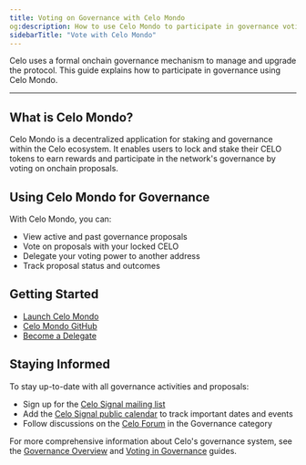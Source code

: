 ```yaml
---
title: Voting on Governance with Celo Mondo
og:description: How to use Celo Mondo to participate in governance voting on the Celo network
sidebarTitle: "Vote with Celo Mondo"
---
```


Celo uses a formal onchain governance mechanism to manage and upgrade the protocol. This guide explains how to participate in governance using Celo Mondo.

---

## What is Celo Mondo?

Celo Mondo is a decentralized application for staking and governance within the Celo ecosystem. It enables users to lock and stake their CELO tokens to earn rewards and participate in the network's governance by voting on onchain proposals.

## Using Celo Mondo for Governance

With Celo Mondo, you can:

- View active and past governance proposals
- Vote on proposals with your locked CELO
- Delegate your voting power to another address
- Track proposal status and outcomes

## Getting Started

- [Launch Celo Mondo](https://mondo.celo.org/governance)
- [Celo Mondo GitHub](https://github.com/celo-org/celo-mondo)
- [Become a Delegate](https://mondo.celo.org/delegate)

## Staying Informed

To stay up-to-date with all governance activities and proposals:

- Sign up for the [Celo Signal mailing list](https://share.hsforms.com/1Qrhush1vSA2WIamd_yL4ow53n4j)
- Add the [Celo Signal public calendar](https://calendar.google.com/calendar/u/0/embed?src=c_9su6ich1uhmetr4ob3sij6kaqs@group.calendar.google.com) to track important dates and events
- Follow discussions on the [Celo Forum](https://forum.celo.org/) in the Governance category

For more comprehensive information about Celo's governance system, see the [Governance Overview](/home/protocol/governance/overview) and [Voting in Governance](/home/protocol/governance/voting-in-governance) guides.